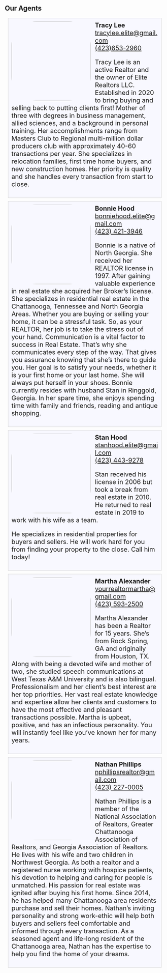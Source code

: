 <Container>

<p className="text-center"><h2>Our Agents</h2></p>

<div style="background: ghostwhite; 
	    font-size: 20px;
            padding: 10px; 
            border: 1px solid lightgray; 
            margin: 10px;">
	<img src="https://raw.githubusercontent.com/charles-hood/elite-realtors-llc/master/content/images/tracylee.jpg" align="left" style="float:left;padding:0 10px 0 0; border-radius: 30%;" width="250px"/>
	<span style="display: block;"><strong>Tracy Lee</strong></span>
	<span style="display: block;"><a href="mailto:tracylee.elite@gmail.com">tracylee.elite@gmail.com</a></span>
	<span style="display: block;"><a href="tel:4236532960">(423)653-2960</a></span>
	<p>Tracy Lee is an active Realtor and the owner of Elite Realtors LLC. Established in 2020 to bring buying and selling back to putting clients first! 
Mother of three with degrees in business management, allied sciences, and a background in personal training.
Her accomplishments range from Masters Club to Regional multi-million dollar producers club with approximately 40-60 transactions per year. She specializes in relocation families, first time home buyers, and new construction homes. Her priority is quality and she handles every transaction from start to close.
	</p>
</div>
	
<div style="background: ghostwhite; 
	    font-size: 20px;
            padding: 10px; 
            border: 1px solid lightgray; 
            margin: 10px;">
	<img src="https://raw.githubusercontent.com/charles-hood/elite-realtors-llc/master/content/images/bonniehood.jpg" align="left" style="float:left;padding:0 10px 0 0; border-radius: 30%;" width="250px"/>
	<span style="display: block;"><strong>Bonnie Hood</strong></span>
	<span style="display: block;"><a href="mailto:bonniehood.elite@gmail.com">bonniehood.elite@gmail.com</a></span>
	<span style="display: block;"><a href="tel:4234213946">(423) 421-3946</a></span>
	<p>Bonnie is a native of North Georgia.  She received her REALTOR license in 1997.  After gaining valuable experience in real estate she acquired her Broker’s license.  She specializes in residential real estate in the Chattanooga, Tennessee and North Georgia Areas.  Whether you are buying or selling your home, it can be a stressful task.  So, as your REALTOR, her job is to take the stress out of your hand.   Communication is a vital factor to success in Real Estate.  That’s why she communicates every step of the way.  That gives you assurance knowing that she’s there to guide you.  Her goal is to satisfy your needs, whether it is your first home or your last home.   She will always put herself in your shoes. 
Bonnie currently resides with husband Stan in Ringgold, Georgia.  In her spare time, she enjoys spending time with family and friends, reading and antique shopping.  
	</p>
</div>
<div style="background: ghostwhite; 
	    font-size: 20px;
            padding: 10px; 
            border: 1px solid lightgray; 
            margin: 10px;">
	<img src="https://raw.githubusercontent.com/charles-hood/elite-realtors-llc/master/content/images/stanhood.jpg" align="left" style="float:left;padding:0 10px 0 0; border-radius: 30%;" width="250px"/>
	<span style="display: block;"><strong>Stan Hood</strong></span>
	<span style="display: block;"><a href="mailto:stanhood.elite@gmail.com">stanhood.elite@gmail.com</a></span>
	<span style="display: block;"><a href="tel:4234439278">(423) 443-9278</a></span>
	<p>Stan received his license in 2006 but took a break from real estate in 2010.  He returned to real estate in 2019 to work with his wife as a team.</p>
	<p>He specializes in residential properties for buyers and sellers.  He will work hard for you from finding your property to the close.  Call him today!</p>
</div>
<div style="background: ghostwhite; 
	    font-size: 20px;
            padding: 10px; 
            border: 1px solid lightgray; 
            margin: 10px;">
	<img src="https://raw.githubusercontent.com/charles-hood/elite-realtors-llc/master/content/images/marthaalexander.jpg" align="left" style="float:left;padding:0 10px 0 0; border-radius: 30%;" width="250px"/>
	<span style="display: block;"><strong>Martha Alexander</strong></span>
	<span style="display: block;"><a href="mailto:yourrealtormartha@gmail.com">yourrealtormartha@gmail.com</a></span>
	<span style="display: block;"><a href="tel:4235932500">(423) 593-2500</a></span>
	<p>Martha Alexander has been a Realtor for 15 years. She’s from Rock Spring, GA and originally from Houston, TX. Along with being a devoted wife and mother of two, she studied speech communications at West Texas A&M University and is also bilingual. Professionalism and her client’s best interest are her top priorities. Her vast real estate knowledge and expertise allow her clients and customers to have the most effective and pleasant transactions possible. Martha is upbeat, positive, and has an infectious personality. You will instantly feel like you’ve known her for many years.
	</p>
</div>
<div style="background: ghostwhite; 
	    font-size: 20px;
            padding: 10px; 
            border: 1px solid lightgray; 
            margin: 10px;">
	<img src="https://raw.githubusercontent.com/charles-hood/elite-realtors-llc/master/content/images/nathanphillips.jpg" align="left" style="float:left;padding:0 10px 0 0; border-radius: 30%;" width="250px"/>
	<span style="display: block;"><strong>Nathan Phillips</strong></span>
	<span style="display: block;"><a href="mailto:nphillipsrealtor@gmail.com">nphillipsrealtor@gmail.com</a></span>
	<span style="display: block;"><a href="tel:4232270005">(423) 227-0005</a></span>
	<p>Nathan Phillips is a member of the National Association of Realtors, Greater Chattanooga Association of Realtors, and Georgia Association of Realtors. He lives with his wife and two children in Northwest Georgia.  As both a realtor and a registered nurse working with hospice patients, his devotion to helping and caring for people is unmatched. His passion for real estate was ignited after buying his first home. Since 2014, he has helped many Chattanooga area residents purchase and sell their homes. Nathan’s inviting personality and strong work-ethic will help both buyers and sellers feel comfortable and informed through every transaction.  As a seasoned agent and life-long resident of the Chattanooga area, Nathan has the expertise to help you find the home of your dreams.
	</p>
</div>

</Container>
